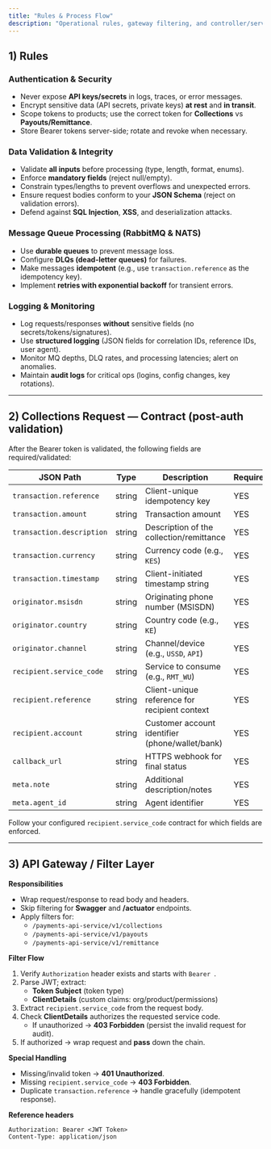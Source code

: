 ```yaml
---
title: "Rules & Process Flow"
description: "Operational rules, gateway filtering, and controller/service responsibilities for Collections."
---
```


## 1) Rules

### Authentication & Security
- Never expose **API keys/secrets** in logs, traces, or error messages.
- Encrypt sensitive data (API secrets, private keys) **at rest** and **in transit**.
- Scope tokens to products; use the correct token for **Collections** vs **Payouts/Remittance**.
- Store Bearer tokens server-side; rotate and revoke when necessary.

### Data Validation & Integrity
- Validate **all inputs** before processing (type, length, format, enums).
- Enforce **mandatory fields** (reject null/empty).
- Constrain types/lengths to prevent overflows and unexpected errors.
- Ensure request bodies conform to your **JSON Schema** (reject on validation errors).
- Defend against **SQL Injection**, **XSS**, and deserialization attacks.

### Message Queue Processing (RabbitMQ & NATS)
- Use **durable queues** to prevent message loss.
- Configure **DLQs (dead-letter queues)** for failures.
- Make messages **idempotent** (e.g., use `transaction.reference` as the idempotency key).
- Implement **retries with exponential backoff** for transient errors.

### Logging & Monitoring
- Log requests/responses **without** sensitive fields (no secrets/tokens/signatures).
- Use **structured logging** (JSON fields for correlation IDs, reference IDs, user agent).
- Monitor MQ depths, DLQ rates, and processing latencies; alert on anomalies.
- Maintain **audit logs** for critical ops (logins, config changes, key rotations).

---

## 2) Collections Request — Contract (post-auth validation)

After the Bearer token is validated, the following fields are required/validated:

| JSON Path                     | Type   | Description                                                                 | Required |
|------------------------------|--------|-----------------------------------------------------------------------------|----------|
| `transaction.reference`      | string | Client-unique idempotency key                                               | YES      |
| `transaction.amount`         | string | Transaction amount                                                          | YES      |
| `transaction.description`    | string | Description of the collection/remittance                                    | YES      |
| `transaction.currency`       | string | Currency code (e.g., `KES`)                                                 | YES      |
| `transaction.timestamp`      | string | Client-initiated timestamp string                                           | YES      |
| `originator.msisdn`          | string | Originating phone number (MSISDN)                                           | YES      |
| `originator.country`         | string | Country code (e.g., `KE`)                                                   | YES      |
| `originator.channel`         | string | Channel/device (e.g., `USSD`, `API`)                                        | YES      |
| `recipient.service_code`     | string | Service to consume (e.g., `RMT_WU`)                                         | YES      |
| `recipient.reference`        | string | Client-unique reference for recipient context                               | YES      |
| `recipient.account`          | string | Customer account identifier (phone/wallet/bank)                             | YES      |
| `callback_url`               | string | HTTPS webhook for final status                                              | YES      |
| `meta.note`                  | string | Additional description/notes                                                | YES      |
| `meta.agent_id`              | string | Agent identifier                                                            | YES      |

<Note>
Follow your configured <code>recipient.service_code</code> contract for which fields are enforced.
</Note>

---

## 3) API Gateway / Filter Layer

**Responsibilities**
- Wrap request/response to read body and headers.
- Skip filtering for **Swagger** and **/actuator** endpoints.
- Apply filters for:
  - `/payments-api-service/v1/collections`
  - `/payments-api-service/v1/payouts`
  - `/payments-api-service/v1/remittance`

**Filter Flow**
1. Verify `Authorization` header exists and starts with `Bearer `.
2. Parse JWT; extract:
   - **Token Subject** (token type)
   - **ClientDetails** (custom claims: org/product/permissions)
3. Extract `recipient.service_code` from the request body.
4. Check **ClientDetails** authorizes the requested service code.
   - If unauthorized → **403 Forbidden** (persist the invalid request for audit).
5. If authorized → wrap request and **pass** down the chain.

**Special Handling**
- Missing/invalid token → **401 Unauthorized**.
- Missing `recipient.service_code` → **403 Forbidden**.
- Duplicate `transaction.reference` → handle gracefully (idempotent response).

**Reference headers**
```http
Authorization: Bearer <JWT Token>
Content-Type: application/json
